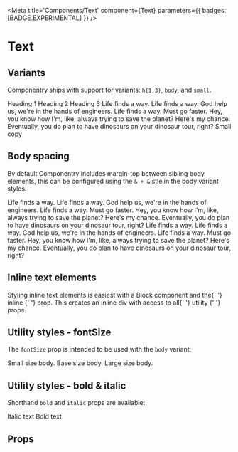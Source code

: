 

<Meta
  title='Components/Text'
  component={Text}
  parameters={{ badges: [BADGE.EXPERIMENTAL] }}
/>

# Text

## Variants

Componentry ships with support for variants: `h{1,3}`, `body`, and `small`.

<Story name='Text'>
  <Text variant='h1'>Heading 1</Text>
  <Text variant='h2'>Heading 2</Text>
  <Text variant='h3'>Heading 3</Text>
  <Text variant='body'>
    Life finds a way. Life finds a way. God help us, we&apos;re in the hands of engineers.
    Life finds a way. Must go faster. Hey, you know how I&apos;m, like, always trying to
    save the planet? Here&apos;s my chance. Eventually, you do plan to have dinosaurs on
    your dinosaur tour, right?
  </Text>
  <Text variant='small'>Small copy</Text>
</Story>

## Body spacing

By default Componentry includes margin-top between sibling body elements, this can be
configured using the `& + &` stle in the body variant styles.

<Text variant='body'>
  Life finds a way. Life finds a way. God help us, we&apos;re in the hands of engineers.
  Life finds a way. Must go faster. Hey, you know how I&apos;m, like, always trying to
  save the planet? Here&apos;s my chance. Eventually, you do plan to have dinosaurs on
  your dinosaur tour, right?
</Text>
<Text variant='body'>
  Life finds a way. Life finds a way. God help us, we&apos;re in the hands of engineers.
  Life finds a way. Must go faster. Hey, you know how I&apos;m, like, always trying to
  save the planet? Here&apos;s my chance. Eventually, you do plan to have dinosaurs on
  your dinosaur tour, right?
</Text>

## Inline text elements

<Text>
  Styling inline text elements is easiest with a Block component and the{' '}
  <Block inline bold>
    inline
  </Block>{' '}
  prop. This creates an inline div with access to all{' '}
  <Block inline italic>
    utility
  </Block>{' '}
  props.
</Text>

## Utility styles - fontSize

The `fontSize` prop is intended to be used with the `body` variant:

<Text variant='body' fontSize='sm'>
  Small size body.
</Text>
<Text variant='body' fontSize='base'>
  Base size body.
</Text>
<Text variant='body' fontSize='lg'>
  Large size body.
</Text>

## Utility styles - bold & italic

Shorthand `bold` and `italic` props are available:

<Text italic>Italic text</Text>
<Text bold>Bold text</Text>

## Props

<ArgsTable of={Text} />
